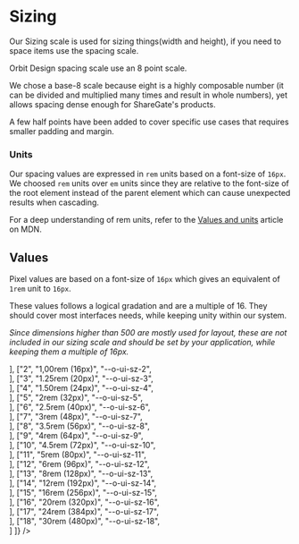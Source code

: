 
<Meta
    title="Materials/Sizing"
    id="sizing"
/>

# Sizing

Our Sizing scale is used for sizing things(width and height), if you need to space items use the spacing scale.

Orbit Design spacing scale use an 8 point scale.

We chose a base-8 scale because eight is a highly composable number (it can be divided and multiplied many times and result in whole numbers), yet allows spacing dense enough for ShareGate's products.

A few half points have been added to cover specific use cases that requires smaller padding and margin.

### Units

Our spacing values are expressed in `rem` units based on a font-size of `16px`. We choosed `rem` units over `em` units since they are relative to the font-size of the root element instead of the parent element which can cause unexpected results when cascading.

For a deep understanding of rem units, refer to the [Values and units](https://developer.mozilla.org/en-US/docs/Learn/CSS/Building_blocks/Values_and_units) article on MDN.

## Values

Pixel values are based on a font-size of `16px` which gives an equivalent of `1rem` unit to `16px`.

These values follows a logical gradation and are a multiple of 16. They should cover most interfaces needs, while keeping unity within our system.

_Since dimensions higher than 500 are mostly used for layout, these are not included in our sizing scale and should be set by your application, while keeping them a multiple of 16px._

<Table
    columns={[
        { title: "Scale", headerStyle: { width: "100px" } },
        { title: "Value", headerStyle: { width: "250px" }, rowClassName: "code f7 o-90" },
        { title: "Variable", headerStyle: { width: "300px" }, rowClassName: "code f7 o-90" },
        { title: "", headerStyle: { width: "300px" } }
    ]}
    rows={[
        ["1", "0.75rem (12px)", "--o-ui-sz-1", <Div width="1" height="1" backgroundColor="sunray-5"></Div>],
        ["2", "1,00rem (16px)", "--o-ui-sz-2", <Div width="2" height="2" backgroundColor="sunray-5"></Div>],
        ["3", "1.25rem (20px)", "--o-ui-sz-3", <Div width="3" height="3" backgroundColor="sunray-5"></Div>],
        ["4", "1.50rem (24px)", "--o-ui-sz-4", <Div width="4" height="4" backgroundColor="sunray-5"></Div>],
        ["5", "2rem (32px)", "--o-ui-sz-5", <Div width="5" height="5" backgroundColor="sunray-5"></Div>],
        ["6", "2.5rem (40px)", "--o-ui-sz-6", <Div width="6" height="6" backgroundColor="sunray-5"></Div>],
        ["7", "3rem (48px)", "--o-ui-sz-7", <Div width="7" height="7" backgroundColor="sunray-5"></Div>],
        ["8", "3.5rem (56px)", "--o-ui-sz-8", <Div width="8" height="8" backgroundColor="sunray-5"></Div>],
        ["9", "4rem (64px)", "--o-ui-sz-9", <Div width="9" height="9" backgroundColor="sunray-5"></Div>],
        ["10", "4.5rem (72px)", "--o-ui-sz-10", <Div width="10" height="11" backgroundColor="sunray-5"></Div>],
        ["11", "5rem (80px)", "--o-ui-sz-11", <Div width="11" height="11" backgroundColor="sunray-5"></Div>],
        ["12", "6rem (96px)", "--o-ui-sz-12", <Div width="12" height="12" backgroundColor="sunray-5"></Div>],
        ["13", "8rem (128px)", "--o-ui-sz-13", <Div width="13" height="13" backgroundColor="sunray-5"></Div>],
        ["14", "12rem (192px)", "--o-ui-sz-14", <Div width="14" height="14" backgroundColor="sunray-5"></Div>],
        ["15", "16rem (256px)", "--o-ui-sz-15", <Div width="15" height="15" backgroundColor="sunray-5"></Div>],
        ["16", "20rem (320px)", "--o-ui-sz-16", <Div width="16" height="16" backgroundColor="sunray-5"></Div>],
        ["17", "24rem (384px)", "--o-ui-sz-17", <Div width="17" height="17" backgroundColor="sunray-5"></Div>],
        ["18", "30rem (480px)", "--o-ui-sz-18", <Div width="18" height="18" backgroundColor="sunray-5"></Div>]
    ]}
/>
